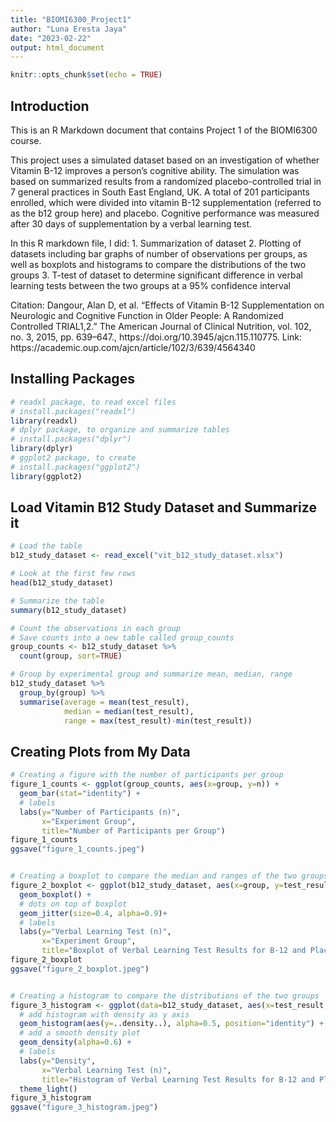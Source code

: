 ---
title: "BIOMI6300_Project1"
author: "Luna Eresta Jaya"
date: "2023-02-22"
output: html_document
---

```{r setup, include=FALSE}
knitr::opts_chunk$set(echo = TRUE)
```

## Introduction

This is an R Markdown document that contains Project 1 of the BIOMI6300 course.

This project uses a simulated dataset based on an investigation of whether Vitamin B-12 improves a person’s cognitive ability. The simulation was based on summarized results from a randomized placebo-controlled trial in 7 general practices in South East England, UK. A total of 201 participants enrolled, which were divided into vitamin B-12 supplementation (referred to as the b12 group here) and placebo. Cognitive performance was measured after 30 days of supplementation by a verbal learning test.

In this R markdown file, I did:
1. Summarization of dataset
2. Plotting of datasets including bar graphs of number of observations per groups, as well as boxplots and histograms to compare the distributions of the two groups
3. T-test of dataset to determine significant difference in verbal learning tests between the two groups at a 95% confidence interval

Citation: Dangour, Alan D, et al. “Effects of Vitamin B-12 Supplementation on Neurologic and Cognitive Function in Older People: A Randomized Controlled TRIAL1,2.” The American Journal of Clinical Nutrition, vol. 102, no. 3, 2015, pp. 639–647., https://doi.org/10.3945/ajcn.115.110775.
Link: https://academic.oup.com/ajcn/article/102/3/639/4564340


## Installing Packages

```{r}
# readxl package, to read excel files
# install.packages("readxl")
library(readxl)
# dplyr package, to organize and summarize tables
# install.packages("dplyr")
library(dplyr)
# ggplot2 package, to create 
# install.packages("ggplot2")
library(ggplot2)
```


## Load Vitamin B12 Study Dataset and Summarize it

```{r}
# Load the table
b12_study_dataset <- read_excel("vit_b12_study_dataset.xlsx")

# Look at the first few rows
head(b12_study_dataset)

# Summarize the table
summary(b12_study_dataset)

# Count the observations in each group
# Save counts into a new table called group_counts
group_counts <- b12_study_dataset %>% 
  count(group, sort=TRUE)

# Group by experimental group and summarize mean, median, range
b12_study_dataset %>%
  group_by(group) %>%
  summarise(average = mean(test_result),
            median = median(test_result),
            range = max(test_result)-min(test_result))

```


## Creating Plots from My Data

```{r}
# Creating a figure with the number of participants per group
figure_1_counts <- ggplot(group_counts, aes(x=group, y=n)) +
  geom_bar(stat="identity") +
  # labels
  labs(y="Number of Participants (n)",
       x="Experiment Group",
       title="Number of Participants per Group")
figure_1_counts
ggsave("figure_1_counts.jpeg")


# Creating a boxplot to compare the median and ranges of the two groups
figure_2_boxplot <- ggplot(b12_study_dataset, aes(x=group, y=test_result, fill=group)) +
  geom_boxplot() +
  # dots on top of boxplot
  geom_jitter(size=0.4, alpha=0.9)+
  # labels
  labs(y="Verbal Learning Test (n)",
       x="Experiment Group",
       title="Boxplot of Verbal Learning Test Results for B-12 and Placebo")
figure_2_boxplot
ggsave("figure_2_boxplot.jpeg")


# Creating a histogram to compare the distributions of the two groups
figure_3_histogram <- ggplot(data=b12_study_dataset, aes(x=test_result, color=group, fill=group)) +
  # add histogram with density as y axis
  geom_histogram(aes(y=..density..), alpha=0.5, position="identity") +
  # add a smooth density plot
  geom_density(alpha=0.6) +
  # labels
  labs(y="Density",
       x="Verbal Learning Test (n)",
       title="Histogram of Verbal Learning Test Results for B-12 and Placebo") +
  theme_light()
figure_3_histogram
ggsave("figure_3_histogram.jpeg")
```
